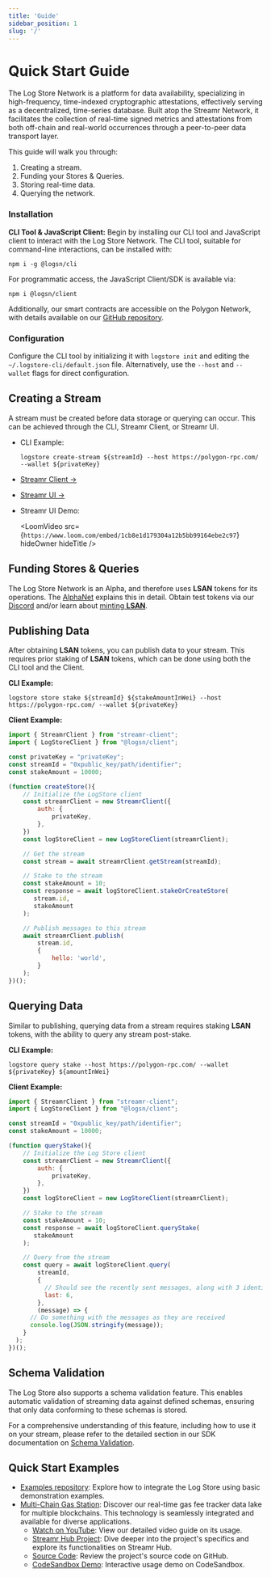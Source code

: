```yaml
---
title: 'Guide'
sidebar_position: 1
slug: '/'
---
```



# Quick Start Guide

The Log Store Network is a platform for data availability, specializing in high-frequency, time-indexed cryptographic attestations, effectively serving as a decentralized, time-series database.
Built atop the Streamr Network, it facilitates the collection of real-time signed metrics and attestations from both off-chain and real-world occurrences through a peer-to-peer data transport layer.

This guide will walk you through:

1. Creating a stream.
2. Funding your Stores & Queries.
3. Storing real-time data.
4. Querying the network.

### Installation

**CLI Tool & JavaScript Client:** Begin by installing our CLI tool and JavaScript client to interact with the Log Store Network.
The CLI tool, suitable for command-line interactions, can be installed with:

```shell
npm i -g @logsn/cli
```

For programmatic access, the JavaScript Client/SDK is available via:

```shell
npm i @logsn/client
```

Additionally, our smart contracts are accessible on the Polygon Network, with details available on our [GitHub repository](https://github.com/usherlabs/logstore/tree/master/packages/contracts).

### Configuration

Configure the CLI tool by initializing it with `logstore init` and editing the `~/.logstore-cli/default.json` file.
Alternatively, use the `--host` and `--wallet` flags for direct configuration.

## Creating a Stream

A stream must be created before data storage or querying can occur. This can be achieved through the CLI, Streamr Client, or Streamr UI.

- CLI Example:

  ```shell
  logstore create-stream ${streamId} --host https://polygon-rpc.com/ --wallet ${privateKey}
  ```

- [Streamr Client →](https://docs.streamr.network/usage/streams/creating-streams)
- [Streamr UI →](https://streamr.network/hub/streams/new)
- Streamr UI Demo:

  <LoomVideo
  	src={`https://www.loom.com/embed/1cb8e1d179304a12b5bb99164ebe2c97`}
  	hideOwner
  	hideTitle
  />

## Funding Stores & Queries

The Log Store Network is an Alpha, and therefore uses **LSAN** tokens for its operations. The [AlphaNet](../overview/alphanet.md) explains this in detail.
Obtain test tokens via our [Discord](https://go.usher.so/discord) and/or learn about [minting **LSAN**](../cli/mint-lsan.md).

## Publishing Data

After obtaining **LSAN** tokens, you can publish data to your stream.
This requires prior staking of **LSAN** tokens, which can be done using both the CLI tool and the Client.

**CLI Example:**

```shell
logstore store stake ${streamId} ${stakeAmountInWei} --host https://polygon-rpc.com/ --wallet ${privateKey}
```

**Client Example:**

```javascript
import { StreamrClient } from "streamr-client";
import { LogStoreClient } from "@logsn/client";

const privateKey = "privateKey";
const streamId = "0xpublic_key/path/identifier";
const stakeAmount = 10000;

(function createStore(){
	// Initialize the LogStore client
	const streamrClient = new StreamrClient({
		auth: {
			privateKey,
		},
	})
	const logStoreClient = new LogStoreClient(streamrClient);

	// Get the stream
	const stream = await streamrClient.getStream(streamId);

	// Stake to the stream
	const stakeAmount = 10;
	const response = await logStoreClient.stakeOrCreateStore(
	   stream.id,
	   stakeAmount
	);

	// Publish messages to this stream
	await streamrClient.publish(
		stream.id,
		{
			hello: 'world',
		}
	);
})();
```

## Querying Data

Similar to publishing, querying data from a stream requires staking **LSAN** tokens, with the ability to query any stream post-stake.

**CLI Example:**

```shell
logstore query stake --host https://polygon-rpc.com/ --wallet ${privateKey} ${amountInWei}
```

**Client Example:**

```javascript
import { StreamrClient } from "streamr-client";
import { LogStoreClient } from "@logsn/client";

const streamId = "0xpublic_key/path/identifier";
const stakeAmount = 10000;

(function queryStake(){
	// Initialize the Log Store client
	const streamrClient = new StreamrClient({
		auth: {
			privateKey,
		},
	})
	const logStoreClient = new LogStoreClient(streamrClient);

	// Stake to the stream
	const stakeAmount = 10;
	const response = await logStoreClient.queryStake(
	   stakeAmount
	);

	// Query from the stream
	const query = await logStoreClient.query(
	    streamId,
	    {
	      // Should see the recently sent messages, along with 3 identical ones from storage
	      last: 6,
	    },
	    (message) => {
      // Do something with the messages as they are received
      console.log(JSON.stringify(message));
    }
  );
})();
```

## Schema Validation

The Log Store also supports a schema validation feature. This enables automatic validation of streaming data against defined schemas, ensuring that only data conforming to these schemas is stored.

For a comprehensive understanding of this feature, including how to use it on your stream, please refer to the detailed section in our SDK documentation on [Schema Validation](/network/sdk/schema.md).

## Quick Start Examples

- [Examples repository](https://github.com/usherlabs/logstore-examples): Explore how to integrate the Log Store using basic demonstration examples.
- [Multi-Chain Gas Station](https://rsoury.medium.com/usher-labs-presents-the-multi-chain-gas-station-a-new-era-for-blockchain-transaction-efficiency-ba0f71a566c7): Discover our real-time gas fee tracker data lake for multiple blockchains. This technology is seamlessly integrated and available for diverse applications.
  - [Watch on YouTube](https://www.youtube.com/watch?v=UEGzWuA4juk): View our detailed video guide on its usage.
  - [Streamr Hub Project](https://streamr.network/hub/projects/0x833774c6a6bcffdc67289895167d1190b738803502c89a451bbfd13076e4a61b/overview): Dive deeper into the project's specifics and explore its functionalities on Streamr Hub.
  - [Source Code](https://github.com/usherlabs/verifiable-data-streams/tree/master/sources/gas-station): Review the project's source code on GitHub.
  - [CodeSandbox Demo](https://codesandbox.io/p/devbox/multi-chain-gas-station-data-streams-2h4krg): Interactive usage demo on CodeSandbox.
